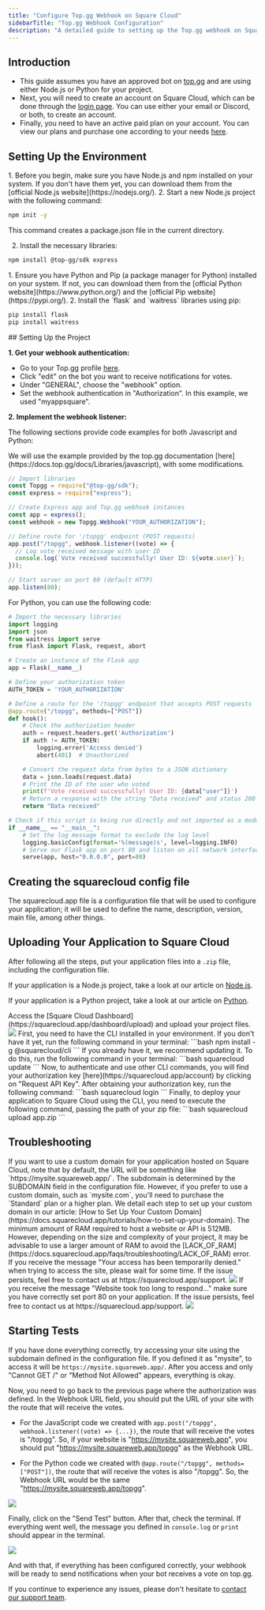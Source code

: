 ```yaml
---
title: "Configure Top.gg Webhook on Square Cloud"
sidebarTitle: "Top.gg Webhook Configuration"
description: "A detailed guide to setting up the Top.gg webhook on Square Cloud."
---
```


## Introduction

- This guide assumes you have an approved bot on [top.gg](https://top.gg/) and are using either Node.js or Python for your project.
- Next, you will need to create an account on Square Cloud, which can be done through the [login page](https://squarecloud.app/login). You can use either your email or Discord, or both, to create an account.
- Finally, you need to have an active paid plan on your account. You can view our plans and purchase one according to your needs [here](https://squarecloud.app/plans).

## Setting Up the Environment
<Tabs>
  <Tab title="Node.js">
1. Before you begin, make sure you have Node.js and npm installed on your system. If you don't have them yet, you can download them from the [official Node.js website](https://nodejs.org/).
2. Start a new Node.js project with the following command:

```bash Terminal
npm init -y
```

This command creates a package.json file in the current directory.

2. Install the necessary libraries:

```bash Terminal
npm install @top-gg/sdk express
```
  </Tab>
    <Tab title="Python">
1. Ensure you have Python and Pip (a package manager for Python) installed on your system. If not, you can download them from the [official Python website](https://www.python.org/) and the [official Pip website](https://pypi.org/).
2. Install the `flask` and `waitress` libraries using pip:

```bash
pip install flask
pip install waitress
```
  </Tab>
</Tabs>
## Setting Up the Project

**1. Get your webhook authentication:**

  - Go to your Top.gg profile [here](https://top.gg/user/me).
  - Click "edit" on the bot you want to receive notifications for votes.
  - Under "GENERAL", choose the "webhook" option.
  - Set the webhook authentication in "Authorization". In this example, we used "myappsquare".

**2. Implement the webhook listener:**

The following sections provide code examples for both Javascript and Python:

<Tabs>
  <Tab title="Node.js">
    We will use the example provided by the top.gg documentation [here](https://docs.top.gg/docs/Libraries/javascript), with some modifications.

```javascript index.js
// Import libraries
const Topgg = require("@top-gg/sdk");
const express = require("express");

// Create Express app and Top.gg webhook instances
const app = express();
const webhook = new Topgg.Webhook("YOUR_AUTHORIZATION");

// Define route for '/topgg' endpoint (POST requests)
app.post("/topgg", webhook.listener((vote) => {
  // Log vote received message with user ID
  console.log(`Vote received successfully! User ID: ${vote.user}`);
}));

// Start server on port 80 (default HTTP)
app.listen(80);
```
  </Tab>
  <Tab title="Python">
    For Python, you can use the following code:

```python app.py
# Import the necessary libraries
import logging
import json
from waitress import serve
from flask import Flask, request, abort

# Create an instance of the Flask app
app = Flask(__name__)

# Define your authorization token
AUTH_TOKEN = 'YOUR_AUTHORIZATION'

# Define a route for the '/topgg' endpoint that accepts POST requests
@app.route("/topgg", methods=["POST"])
def hook():
    # Check the authorization header
    auth = request.headers.get('Authorization')
    if auth != AUTH_TOKEN:
        logging.error('Access denied')
        abort(401)  # Unauthorized

    # Convert the request data from bytes to a JSON dictionary
    data = json.loads(request.data)
    # Print the ID of the user who voted
    print(f'Vote received successfully! User ID: {data["user"]}')
    # Return a response with the string "Data received" and status 200 to indicate that the request was processed successfully
    return "Data received"

# Check if this script is being run directly and not imported as a module
if __name__ == "__main__":
    # Set the log message format to exclude the log level
    logging.basicConfig(format='%(message)s', level=logging.INFO)
    # Serve our Flask app on port 80 and listen on all network interfaces
    serve(app, host="0.0.0.0", port=80)
```
  </Tab>
</Tabs>

## Creating the squarecloud config file

<Card title="Learn about: how to make the configuration file for Square Cloud." icon="link" href="https://docs.squarecloud.app/getting-started/config-file">
The squarecloud.app file is a configuration file that will be used to configure your application; it will be used to define the name, description, version, main file, among other things.
</Card>

## Uploading Your Application to Square Cloud

After following all the steps, put your application files into a `.zip` file, including the configuration file.

If your application is a Node.js project, take a look at our article on [Node.js]("https://docs.squarecloud.app/articles/getting-started-with-nodejs").

If your application is a Python project, take a look at our article on [Python]("https://docs.squarecloud.app/articles/getting-started-with-python").

<Tabs>
  <Tab title="Dashboard Upload">
    Access the [Square Cloud
    Dashboard](https://squarecloud.app/dashboard/upload) and upload your project
    files.
    <Frame>
      <img src="/images/uploading.gif" style={{ borderRadius: "0.2rem" }} />
    </Frame>
  </Tab>
  <Tab title="CLI Upload">
    <Steps>
      <Step title="First Step">
        First, you need to have the CLI installed in your environment. If you
        don't have it yet, run the following command in your terminal: 
        ```bash
        npm install -g @squarecloud/cli
        ``` 
        If you already have it, we recommend updating it. To do this, run the following command in your terminal:
        ```bash
        squarecloud update 
        ```
      </Step>
      <Step title="Second Step">
        Now, to authenticate and use other CLI commands, you will find your
        authorization key [here](https://squarecloud.app/account) by clicking on
        "Request API Key". After obtaining your authorization key, run the
        following command: 
        ```bash
        squarecloud login 
        ```
      </Step>
      <Step title="Third Step">
        Finally, to deploy your application to Square Cloud using the CLI, you need to execute the following command, passing the path of your zip file:
        ```bash
        squarecloud upload app.zip
        ``` 
      </Step>
    </Steps>
  </Tab>
</Tabs>

## Troubleshooting

<AccordionGroup>
  <Accordion title="Custom Domain" icon="globe" iconType="solid">
    If you want to use a custom domain for your application hosted on Square Cloud, note that by default, the URL will be something like `https://mysite.squareweb.app/`. The subdomain is determined by the SUBDOMAIN field in the configuration file. However, if you prefer to use a custom domain, such as `mysite.com`, you'll need to purchase the `Standard` plan or a higher plan. We detail each step to set up your custom domain in our article: [How to Set Up Your Custom Domain](https://docs.squarecloud.app/tutorials/how-to-set-up-your-domain).
  </Accordion>

  <Accordion title="Minimum RAM Requirements" icon="memory" iconType="solid">
    The minimum amount of RAM required to host a website or API is 512MB. However, depending on the size and complexity of your project, it may be advisable to use a larger amount of RAM to avoid the [LACK_OF_RAM](https://docs.squarecloud.app/faqs/troubleshooting/LACK_OF_RAM) error.
  </Accordion>

  <Accordion title="Temporary Access Denied" icon="ban" iconType="solid">
    If you receive the message "Your access has been temporarily denied." when trying to access the site, please wait for some time. If the issue persists, feel free to contact us at https://squarecloud.app/support.
    <Frame>
      <img src="/images/articles/troubleshooting/temporarily-denied-access.png" style={{ borderRadius: "0.2rem" }} />
    </Frame>
  </Accordion>
  
  <Accordion title="Website took too long to respond..." icon="clock" iconType="solid">
     If you receive the message "Website took too long to respond..." make sure you have correctly set port 80 on your application. If the issue persists, feel free to contact us at https://squarecloud.app/support.
    <Frame>
      <img src="/images/articles/troubleshooting/website-took-too-long-to-respond.png" style={{ borderRadius: "0.2rem" }} />
    </Frame>
  </Accordion>
</AccordionGroup>

## Starting Tests

If you have done everything correctly, try accessing your site using the subdomain defined in the configuration file. If you defined it as "mysite", to access it will be `https://mysite.squareweb.app/`. After you access and only "Cannot GET /" or "Method Not Allowed" appears, everything is okay.

Now, you need to go back to the previous page where the authorization was defined. In the Webhook URL field, you should put the URL of your site with the route that will receive the votes.

- For the JavaScript code we created with `app.post("/topgg", webhook.listener((vote) => {...})`, the route that will receive the votes is "/topgg". So, if your website is "https://mysite.squareweb.app", you should put "https://mysite.squareweb.app/topgg" as the Webhook URL.

- For the Python code we created with `@app.route("/topgg", methods=["POST"])`, the route that will receive the votes is also "/topgg". So, the Webhook URL would be the same "https://mysite.squareweb.app/topgg".

<Frame>
      <img src="/images/articles/topgg/example-url.png" style={{ borderRadius: "0.2rem" }} />
</Frame>

Finally, click on the "Send Test" button. After that, check the terminal. If everything went well, the message you defined in `console.log` or `print` should appear in the terminal.
<Frame>
      <img src="/images/articles/topgg/example-send.png" style={{ borderRadius: "0.2rem" }} />
</Frame>

And with that, if everything has been configured correctly, your webhook will be ready to send notifications when your bot receives a vote on top.gg.

If you continue to experience any issues, please don't hesitate to [contact our support team](/company/support).
